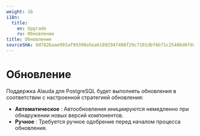 ```yaml
---
weight: 16
i18n:
  title:
    en: Upgrade
    ru: Обновление
title: Обновление
sourceSHA: 9d782baae993af99390a5ea6189294f408f29c7101dbf6b71c25486d6fdc31b7
---
```


# Обновление

Поддержка Alauda для PostgreSQL будет выполнять обновления в соответствии с настроенной стратегией обновления:

- **Автоматическое** : Автообновления инициируются немедленно при обнаружении новых версий компонентов.
- **Ручное** : Требуется ручное одобрение перед началом процесса обновления.
